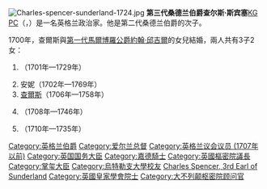 {{Unreferenced|time=2012-09-17T00:34:45+00:00 }}
{{NoteTA
|G1=PoliticiansUK
}}
[[File:Charles-spencer-sunderland-1724.jpg|thumb]]
'''第三代桑德兰伯爵查尔斯·斯宾塞'''[[嘉德勋章|KG]] [[英国枢密院|PC]]（{{lang|en|Charles Spencer, 3rd Earl of Sunderland}}，{{bd|1675年|4月23日|1722年|4月19日}}）是一名英格兰政治家。他是第二代桑德兰伯爵{{le|第二代桑德蘭伯爵羅伯特·史賓賽|Robert Spencer, 2nd Earl of Sunderland|罗伯特·斯宾塞}}的次子。

1700年，查爾斯與[[第一代馬爾博羅公爵約翰·邱吉爾|第一代馬爾博羅公爵約翰·邱吉爾]]的女兒{{le|安妮·邱吉爾|Anne Spencer, Countess of Sunderland (1683–1716)}}結婚，兩人共有3子2女：
# {{le|第四代桑德蘭伯爵羅伯特·史賓賽|Robert Spencer, 4th Earl of Sunderland|羅伯特}}（1701年—1729年）
# 安妮（1702年—1769年）
# [[第三代马尔博罗公爵查尔斯·斯宾塞|查爾斯]]（1706年—1758年）
# {{le|約翰·史賓賽 (英國政治人物)|John Spencer (British politician)|約翰}}（1708年—1746年）
# {{le|黛安娜·史賓賽 (1710-1735)|Diana Russell, Duchess of Bedford|黛安娜}}（1710年—1735年）

{{Authority control}}
[[Category:英格兰伯爵|Category:英格兰伯爵]]
[[Category:爱尔兰总督|Category:爱尔兰总督]]
[[Category:英格兰议会议员_(1707年以前)|Category:英格兰议会议员 (1707年以前)]]
[[Category:英国国务大臣|Category:英国国务大臣]]
[[Category:嘉德騎士|Category:嘉德騎士]]
[[Category:英國樞密院議長|Category:英國樞密院議長]]
[[Category:掌玺大臣|Category:掌玺大臣]]
[[Category:烏特勒支大學校友|Category:烏特勒支大學校友]]
[[Category:斯宾塞-丘吉尔家族|Charles Spencer, 3rd Earl of Sunderland]]
[[Category:英國皇家學會院士|Category:英國皇家學會院士]]
[[Category:大不列颠枢密院顾问官|Category:大不列颠枢密院顾问官]]
